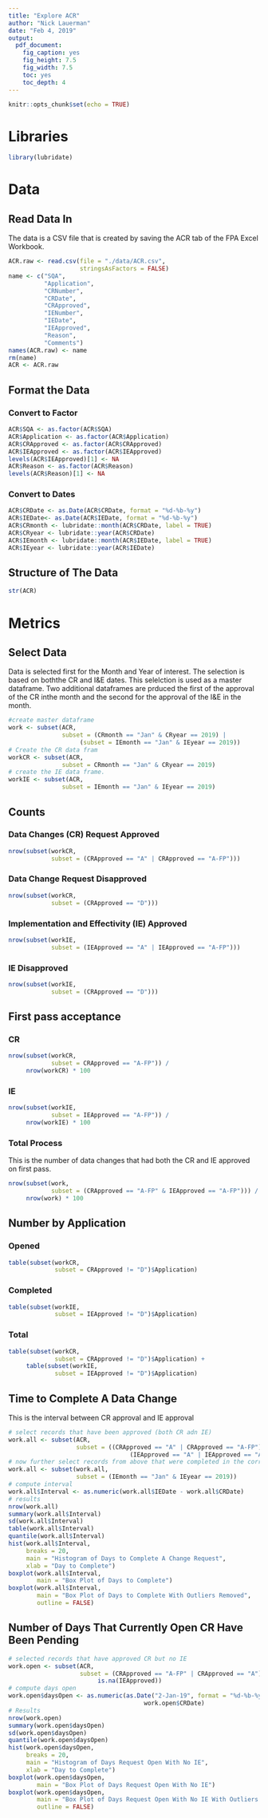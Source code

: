 ```yaml
---
title: "Explore ACR"
author: "Nick Lauerman"
date: "Feb 4, 2019"
output: 
  pdf_document: 
    fig_caption: yes
    fig_height: 7.5
    fig_width: 7.5
    toc: yes
    toc_depth: 4
---
```


```r
knitr::opts_chunk$set(echo = TRUE)
```
# Libraries
```r
library(lubridate)
```

# Data
## Read Data In
The data is a CSV file that is created by saving the ACR tab of the FPA Excel
Workbook.
```r
ACR.raw <- read.csv(file = "./data/ACR.csv",
                    stringsAsFactors = FALSE)
name <- c("SQA",
          "Application",
          "CRNumber",
          "CRDate",
          "CRApproved",
          "IENumber",
          "IEDate",
          "IEApproved",
          "Reason",
          "Comments")
names(ACR.raw) <- name
rm(name)
ACR <- ACR.raw
```

## Format the Data
### Convert to Factor
```r
ACR$SQA <- as.factor(ACR$SQA)
ACR$Application <- as.factor(ACR$Application)
ACR$CRApproved <- as.factor(ACR$CRApproved)
ACR$IEApproved <- as.factor(ACR$IEApproved)
levels(ACR$IEApproved)[1] <- NA
ACR$Reason <- as.factor(ACR$Reason)
levels(ACR$Reason)[1] <- NA
```

### Convert to Dates
```r
ACR$CRDate <- as.Date(ACR$CRDate, format = "%d-%b-%y")
ACR$IEDate<- as.Date(ACR$IEDate, format = "%d-%b-%y")
ACR$CRmonth <- lubridate::month(ACR$CRDate, label = TRUE)
ACR$CRyear <- lubridate::year(ACR$CRDate)
ACR$IEmonth <- lubridate::month(ACR$IEDate, label = TRUE)
ACR$IEyear <- lubridate::year(ACR$IEDate)          
```

## Structure of The Data
```r
str(ACR)
```

# Metrics
## Select Data
Data is selected first for the Month and Year of interest. The selection is based
on boththe CR and I&E dates. This selelction is used as a master dataframe. Two 
additional dataframes are prduced the first of the approval of the CR inthe month
and the second for the approval of the I&E in the month.
```r
#create master dataframe
work <- subset(ACR,
               subset = (CRmonth == "Jan" & CRyear == 2019) |
                    (subset = IEmonth == "Jan" & IEyear == 2019))
# Create the CR data fram
workCR <- subset(ACR,
               subset = CRmonth == "Jan" & CRyear == 2019)
# create the IE data frame.
workIE <- subset(ACR,
               subset = IEmonth == "Jan" & IEyear == 2019)
```

## Counts
### Data Changes (CR) Request Approved
```r
nrow(subset(workCR,
            subset = (CRApproved == "A" | CRApproved == "A-FP")))
```

### Data Change Request Disapproved
```r
nrow(subset(workCR,
            subset = (CRApproved == "D")))
```

### Implementation and Effectivity (IE) Approved
```r
nrow(subset(workIE,
            subset = (IEApproved == "A" | IEApproved == "A-FP")))
```

### IE Disapproved
```r
nrow(subset(workIE,
            subset = (CRApproved == "D")))
```

## First pass acceptance
### CR
```r
nrow(subset(workCR,
            subset = CRApproved == "A-FP")) / 
     nrow(workCR) * 100
```

### IE
```r
nrow(subset(workIE,
            subset = IEApproved == "A-FP")) / 
     nrow(workIE) * 100
```

### Total Process
This is the number of data changes that had both the CR and IE approved on first
pass.
```r
nrow(subset(work,
            subset = (CRApproved == "A-FP" & IEApproved == "A-FP"))) /
     nrow(work) * 100
```

## Number by Application
### Opened
```r
table(subset(workCR, 
             subset = CRApproved != "D")$Application)

```

### Completed
```r
table(subset(workIE, 
             subset = IEApproved != "D")$Application)


```

### Total
```r
table(subset(workCR, 
             subset = CRApproved != "D")$Application) +
     table(subset(workIE, 
             subset = IEApproved != "D")$Application)

```

## Time to Complete A Data Change
This is the interval between CR approval and IE approval
```r
# select records that have been approved (both CR adn IE)
work.all <- subset(ACR,
                   subset = ((CRApproved == "A" | CRApproved == "A-FP") &
                                  (IEApproved == "A" | IEApproved == "A-FP")))
# now further select records from above that were completed in the correct month
work.all <- subset(work.all,
                   subset = (IEmonth == "Jan" & IEyear == 2019))
# compute interval
work.all$Interval <- as.numeric(work.all$IEDate - work.all$CRDate)
# results
nrow(work.all)
summary(work.all$Interval)
sd(work.all$Interval)
table(work.all$Interval)
quantile(work.all$Interval)
hist(work.all$Interval,
     breaks = 20,
     main = "Histogram of Days to Complete A Change Request",
     xlab = "Day to Complete")
boxplot(work.all$Interval,
        main = "Box Plot of Days to Complete")
boxplot(work.all$Interval,
        main = "Box Plot of Days to Complete With Outliers Removed",
        outline = FALSE)
```

## Number of Days That Currently Open CR Have Been Pending
```r
# selected records that have approved CR but no IE
work.open <- subset(ACR,
                    subset = (CRApproved == "A-FP" | CRApproved == "A") & 
                         is.na(IEApproved))
# compute days open
work.open$daysOpen <- as.numeric(as.Date("2-Jan-19", format = "%d-%b-%y") - 
                                      work.open$CRDate)
# Results
nrow(work.open)
summary(work.open$daysOpen)
sd(work.open$daysOpen)
quantile(work.open$daysOpen)
hist(work.open$daysOpen,
     breaks = 20,
     main = "Histogram of Days Request Open With No IE",
     xlab = "Day to Complete")
boxplot(work.open$daysOpen,
        main = "Box Plot of Days Request Open With No IE")
boxplot(work.open$daysOpen,
        main = "Box Plot of Days Request Open With No IE With Outliers Removed",
        outline = FALSE)
```